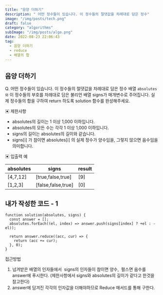 ```yaml
---
title: "음양 더하기"
description: " 어떤 정수들이 있습니다. 이 정수들의 절댓값을 차례대로 담은 정수"
image: "/img/posts/tech.png"
draft: false
category: "algorithms"
subImage: "/img/posts/algo.png"
date: 2022-08-23 22:06:43
tag:
  - 음양 더하기
  - reduce
  - 배열의 합
---
```


## 음양 더하기

Q. 어떤 정수들이 있습니다. 이 정수들의 절댓값을 차례대로 담은 정수 배열
`absolutes와` 이 정수들의 부호를 차례대로 담은 불리언 배열 signs가 매개변수로
주어집니다. 실제 정수들의 합을 구하여 return 하도록 solution 함수를
완성해주세요.

▣ 제한사항

- absolutes의 길이는 1 이상 1,000 이하입니다.
- absolutes의 모든 수는 각각 1 이상 1,000 이하입니다.
- signs의 길이는 absolutes의 길이와 같습니다.
- signs[i] 가 참이면 absolutes[i] 의 실제 정수가 양수임을, 그렇지 않으면 음수임을 의미합니다.

▣ 입출력 예

| absolutes | signs              | result |
| --------- | ------------------ | ------ |
| [4,7,12]  | [true,false,true]  | [9]    |
| [1,2,3]   | [false,false,true] | [0]    |

## 내가 작성한 코드 - 1

```tsx
function solution(absolutes, signs) {
  const answer = [];
  absolutes.forEach((el, index) => answer.push(signs[index] ? +el : -el));

  return answer.reduce((acc, cur) => {
    return (acc += cur);
  }, 0);
}
```

접근방법

1. 넘겨받은 배열의 인자들에서  signs의 인자들이 참이면 양수,  펄스면 음수를 answer에 푸시한다. (제한사항에서 signs와 absolutes의 길이가 같다고 한것을 참고한다)
2. answer에 담겨진 각각의 인자값을 더해야하므로 Reduce 매서드를 통해 구한다.
